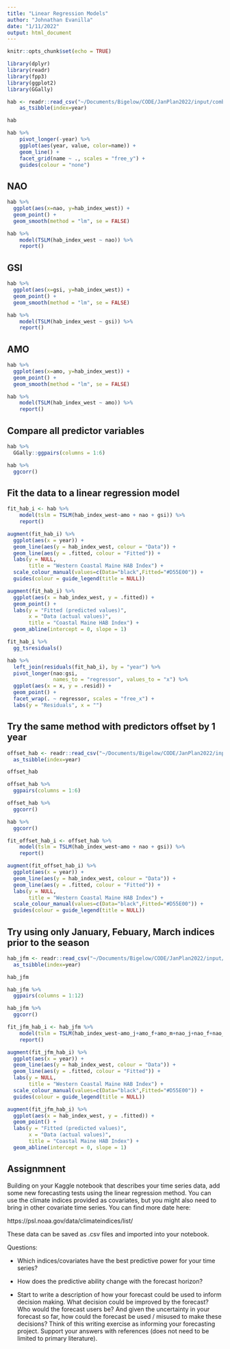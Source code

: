 ```yaml
---
title: "Linear Regression Models"
author: "Johnathan Evanilla"
date: "1/11/2022"
output: html_document
---
```


```r
knitr::opts_chunk$set(echo = TRUE)
```



```r
library(dplyr)
library(readr)
library(fpp3)
library(ggplot2)
library(GGally)

```

```r
hab <- readr::read_csv("~/Documents/Bigelow/CODE/JanPlan2022/input/combined_hab_predictors.csv.gz") %>%
    as_tsibble(index=year)

hab

```


```r
hab %>% 
    pivot_longer(-year) %>%
    ggplot(aes(year, value, color=name)) +
    geom_line() +
    facet_grid(name ~ ., scales = "free_y") +
    guides(colour = "none")

```


## NAO

```r
hab %>% 
  ggplot(aes(x=nao, y=hab_index_west)) +
  geom_point() +
  geom_smooth(method = "lm", se = FALSE)

```


```r
hab %>% 
    model(TSLM(hab_index_west ~ nao)) %>%
    report()
```


## GSI


```r
hab %>% 
  ggplot(aes(x=gsi, y=hab_index_west)) +
  geom_point() +
  geom_smooth(method = "lm", se = FALSE)

```


```r
hab %>% 
    model(TSLM(hab_index_west ~ gsi)) %>%
    report()

```


## AMO


```r
hab %>% 
  ggplot(aes(x=amo, y=hab_index_west)) +
  geom_point() +
  geom_smooth(method = "lm", se = FALSE)

```


```r
hab %>% 
    model(TSLM(hab_index_west ~ amo)) %>%
    report()

```



## Compare all predictor variables 

```r
hab %>% 
  GGally::ggpairs(columns = 1:6)

```


```r
hab %>% 
  ggcorr()
```

## Fit the data to a linear regression model

```r
fit_hab_i <- hab %>%
    model(tslm = TSLM(hab_index_west~amo + nao + gsi)) %>%
    report()

```


```r
augment(fit_hab_i) %>%
  ggplot(aes(x = year)) +
  geom_line(aes(y = hab_index_west, colour = "Data")) +
  geom_line(aes(y = .fitted, colour = "Fitted")) +
  labs(y = NULL,
       title = "Western Coastal Maine HAB Index") +
  scale_colour_manual(values=c(Data="black",Fitted="#D55E00")) +
  guides(colour = guide_legend(title = NULL))

```


```r
augment(fit_hab_i) %>%
  ggplot(aes(x = hab_index_west, y = .fitted)) +
  geom_point() +
  labs(y = "Fitted (predicted values)",
       x = "Data (actual values)",
       title = "Coastal Maine HAB Index") +
  geom_abline(intercept = 0, slope = 1)

```


```r
fit_hab_i %>% 
  gg_tsresiduals()

```


```r
hab %>%
  left_join(residuals(fit_hab_i), by = "year") %>%
  pivot_longer(nao:gsi,
               names_to = "regressor", values_to = "x") %>%
  ggplot(aes(x = x, y = .resid)) +
  geom_point() +
  facet_wrap(. ~ regressor, scales = "free_x") +
  labs(y = "Residuals", x = "")

```


## Try the same method with predictors offset by 1 year


```r

offset_hab <- readr::read_csv("~/Documents/Bigelow/CODE/JanPlan2022/input/combined_hab_offset_predictors_1976_2020.csv.gz") %>% 
  as_tsibble(index=year)

offset_hab

```


```r
offset_hab %>% 
  ggpairs(columns = 1:6)
```

```r
offset_hab %>% 
  ggcorr()
```

```r
hab %>% 
  ggcorr()
```

```r

fit_offset_hab_i <- offset_hab %>%
    model(tslm = TSLM(hab_index_west~amo + nao + gsi)) %>%
    report()

```



```r
augment(fit_offset_hab_i) %>%
  ggplot(aes(x = year)) +
  geom_line(aes(y = hab_index_west, colour = "Data")) +
  geom_line(aes(y = .fitted, colour = "Fitted")) +
  labs(y = NULL,
       title = "Western Coastal Maine HAB Index") +
  scale_colour_manual(values=c(Data="black",Fitted="#D55E00")) +
  guides(colour = guide_legend(title = NULL))
```


## Try using only January, Febuary, March indices prior to the season


```r
hab_jfm <- readr::read_csv("~/Documents/Bigelow/CODE/JanPlan2022/input/hab_index_w_jfm_1975_2020.csv.gz") %>% 
  as_tsibble(index=year)

hab_jfm
```


```r
hab_jfm %>% 
  ggpairs(columns = 1:12)
```

```r
hab_jfm %>% 
  ggcorr()
```


```r
fit_jfm_hab_i <- hab_jfm %>%
    model(tslm = TSLM(hab_index_west~amo_j+amo_f+amo_m+nao_j+nao_f+nao_m+gsi_j+gsi_f+gsi_m)) %>%
    report()

```

```r
augment(fit_jfm_hab_i) %>%
  ggplot(aes(x = year)) +
  geom_line(aes(y = hab_index_west, colour = "Data")) +
  geom_line(aes(y = .fitted, colour = "Fitted")) +
  labs(y = NULL,
       title = "Western Coastal Maine HAB Index") +
  scale_colour_manual(values=c(Data="black",Fitted="#D55E00")) +
  guides(colour = guide_legend(title = NULL))

```


```r
augment(fit_jfm_hab_i) %>%
  ggplot(aes(x = hab_index_west, y = .fitted)) +
  geom_point() +
  labs(y = "Fitted (predicted values)",
       x = "Data (actual values)",
       title = "Coastal Maine HAB Index") +
  geom_abline(intercept = 0, slope = 1)

```


## Assignmnent

Building on your Kaggle notebook that describes your time series data, add some new forecasting tests using the linear regression method. You can use the climate indices provided as covariates, but you might also need to bring in other covariate time series. You can find more date here:

https://psl.noaa.gov/data/climateindices/list/

These data can be saved as .csv files and imported into your notebook.

Questions:

* Which indices/covariates have the best predictive power for your time series?

* How does the predictive ability change with the forecast horizon?

* Start to write a description of how your forecast could be used to inform decision making. What decision could be improved by the forecast? Who would the forecast users be? And given the uncertainty in your forecast so far, how could the forecast be used / misused to make these decisions? Think of this writing exercise as informing your forecasting project. Support your answers with references (does not need to be limited to primary literature).


